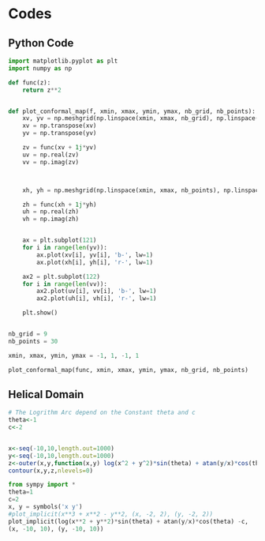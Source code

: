 # Codes

## Python Code
```python
import matplotlib.pyplot as plt
import numpy as np

def func(z):
    return z**2


def plot_conformal_map(f, xmin, xmax, ymin, ymax, nb_grid, nb_points):
    xv, yv = np.meshgrid(np.linspace(xmin, xmax, nb_grid), np.linspace(ymin, ymax, nb_points))
    xv = np.transpose(xv)
    yv = np.transpose(yv)

    zv = func(xv + 1j*yv)
    uv = np.real(zv)
    vv = np.imag(zv)



    xh, yh = np.meshgrid(np.linspace(xmin, xmax, nb_points), np.linspace(ymin, ymax, nb_grid))

    zh = func(xh + 1j*yh)
    uh = np.real(zh)
    vh = np.imag(zh)


    ax = plt.subplot(121)
    for i in range(len(yv)):
        ax.plot(xv[i], yv[i], 'b-', lw=1)
        ax.plot(xh[i], yh[i], 'r-', lw=1)

    ax2 = plt.subplot(122)
    for i in range(len(vv)):
        ax2.plot(uv[i], vv[i], 'b-', lw=1)
        ax2.plot(uh[i], vh[i], 'r-', lw=1)

    plt.show()


nb_grid = 9
nb_points = 30

xmin, xmax, ymin, ymax = -1, 1, -1, 1

plot_conformal_map(func, xmin, xmax, ymin, ymax, nb_grid, nb_points)

```

## Helical Domain

```r

# The Logrithm Arc depend on the Constant theta and c
theta<-1
c<-2


x<-seq(-10,10,length.out=1000)
y<-seq(-10,10,length.out=1000)
z<-outer(x,y,function(x,y) log(x^2 + y^2)*sin(theta) + atan(y/x)*cos(theta) -c)
contour(x,y,z,nlevels=0)
```

```python
from sympy import *
theta=1
c=2
x, y = symbols('x y')
#plot_implicit(x**3 + x**2 - y**2, (x, -2, 2), (y, -2, 2))
plot_implicit(log(x**2 + y**2)*sin(theta) + atan(y/x)*cos(theta) -c,
(x, -10, 10), (y, -10, 10))
```

